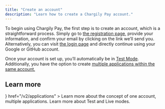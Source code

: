 ```yaml
---
title: "Create an account"
description: "Learn how to create a Chargily Pay account."
---
```


To begin using Chargily Pay, the first step is to create an account, which is a straightforward process. Simply go to [the registration page,](https://pay.chargily.io/dashboard/register "the registration page,") provide your information, and confirm your email by clicking on the link we’ll send you. Alternatively, you can visit [the login page](https://pay.chargily.io/dashboard/login "the login page") and directly continue using your Google or GitHub account.

Once your account is set up, you’ll automatically be in [Test Mode](/v2/test-and-live-mode "Test Mode"). Additionally, you have the option to create [multiple applications within the same account.](/v2/applications "multiple applications within your new account.")
## Learn more

<CardGroup cols={2}>
   <Card
      title="One account, multiple applications"
      icon={
         <svg
            className="w-6 h-6 text-primary dark:text-primary-light"
            xmlns="http://www.w3.org/2000/svg"
            viewBox="0 0 24 24"
            fill="currentColor"
            aria-hidden="true"
         >
            <path d="M11.25 5.337c0-.355-.186-.676-.401-.959a1.647 1.647 0 01-.349-1.003c0-1.036 1.007-1.875 2.25-1.875S15 2.34 15 3.375c0 .369-.128.713-.349 1.003-.215.283-.401.604-.401.959 0 .332.278.598.61.578 1.91-.114 3.79-.342 5.632-.676a.75.75 0 01.878.645 49.17 49.17 0 01.376 5.452.657.657 0 01-.66.664c-.354 0-.675-.186-.958-.401a1.647 1.647 0 00-1.003-.349c-1.035 0-1.875 1.007-1.875 2.25s.84 2.25 1.875 2.25c.369 0 .713-.128 1.003-.349.283-.215.604-.401.959-.401.31 0 .557.262.534.571a48.774 48.774 0 01-.595 4.845.75.75 0 01-.61.61c-1.82.317-3.673.533-5.555.642a.58.58 0 01-.611-.581c0-.355.186-.676.401-.959.221-.29.349-.634.349-1.003 0-1.035-1.007-1.875-2.25-1.875s-2.25.84-2.25 1.875c0 .369.128.713.349 1.003.215.283.401.604.401.959a.641.641 0 01-.658.643 49.118 49.118 0 01-4.708-.36.75.75 0 01-.645-.878c.293-1.614.504-3.257.629-4.924A.53.53 0 005.337 15c-.355 0-.676.186-.959.401-.29.221-.634.349-1.003.349-1.036 0-1.875-1.007-1.875-2.25s.84-2.25 1.875-2.25c.369 0 .713.128 1.003.349.283.215.604.401.959.401a.656.656 0 00.659-.663 47.703 47.703 0 00-.31-4.82.75.75 0 01.83-.832c1.343.155 2.703.254 4.077.294a.64.64 0 00.657-.642z"></path>
         </svg>
      }
      href="/v2/applications"
   >
      Learn more about the concept of one account, multiple applications.
   </Card>
   <Card
      title="Test and Live modes"
      icon="gears"
      href="/v2/test-and-live-mode"
   >
      Learn more about Test and Live modes.
   </Card>
</CardGroup>
